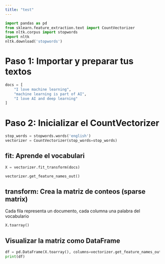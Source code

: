 ```yaml
---
title: "test"
---
```


```python
import pandas as pd
from sklearn.feature_extraction.text import CountVectorizer
from nltk.corpus import stopwords
import nltk
nltk.download('stopwords')
```


# Paso 1: Importar y preparar tus textos


```python
docs = [
    "I love machine learning",
    "machine learning is part of AI",
    "I love AI and deep learning"
]
```

# Paso 2: Inicializar el CountVectorizer

```python

stop_words = stopwords.words('english')
vectorizer = CountVectorizer(stop_words=stop_words)
```

## fit: Aprende el vocabulari
```python
X = vectorizer.fit_transform(docs)
```

```python
vectorizer.get_feature_names_out()
```

## transform: Crea la matriz de conteos (sparse matrix)
Cada fila representa un documento, cada columna una palabra del vocabulario
```python
X.toarray()
```

## Visualizar la matriz como DataFrame

```python
df = pd.DataFrame(X.toarray(), columns=vectorizer.get_feature_names_out())
print(df)
```
